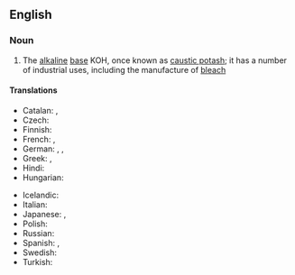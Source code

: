 ==English==

===Noun===
{{wikipedia}}
{{en-noun|head=[[potassium]] [[hydroxide]]|-}}

# {{inorganic compound}} The [[alkaline]] [[base]] KOH, once known as [[caustic potash]]; it has a number of industrial uses, including the manufacture of [[bleach]]

====Translations====
{{trans-top|potassium hydroxide}}
* Catalan: {{t-|ca|hidròxid de potassi|m}}, {{t-|ca|potassa càustica|f}}
* Czech: {{t-|cs|hydroxid draselný|m}}
* Finnish: {{t-|fi|kaliumhydroksidi}}
* French: {{t-|fr|hydroxyde de potassium|m}}, {{t-|fr|potasse caustique|f}}
* German: {{t-|de|Kaliumhydroxid|n}}, {{t-|de|Ätzkali|n}}, {{t-|de|kaustisches Kali|n}}
* Greek: {{t-|el|υδροξείδιο του καλίου|n|tr=ydroxeídio tou kalíou|sc=Grek}}, {{qualifier|colloquial}} {{t-|el|καυστική ποτάσα|f|tr=kafstikí potása|sc=Grek}}
* Hindi: {{t-|hi|दहातु उदजारेय|tr=dahaatu udjaareya|sc=Deva}}
* Hungarian: {{t-|hu|kálium-hidroxid}}
{{trans-mid}}
* Icelandic: {{t-|is|kalíumhýdroxíð|n}}
* Italian: {{t-|it|idrossido di potassio|m}}
* Japanese: {{t-|ja|水酸化カリウム|tr=suisanka kariumu|sc=Jpan}}, {{t-|ja|苛性カリ|tr=kaseikari|sc=Jpan}}
* Polish: {{t-|pl|wodorotlenek potasu|m}}
* Russian: {{t-|ru|гидроксид калия|m|tr=gidroksid kalija|sc=Cyrl}}
* Spanish: {{t-|es|hidróxido de potasio|m}}, {{t-|es|potasa cáustica|f}}
* Swedish: {{t-|sv|kaliumhydroxid|c}}
* Turkish: {{t+|tr|potasyum hidroksit}}
{{trans-bottom}}